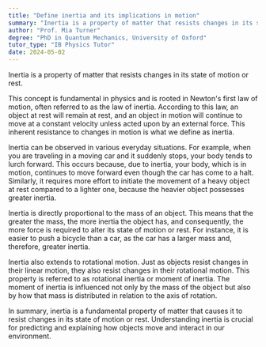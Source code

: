 ```yaml
---
title: "Define inertia and its implications in motion"
summary: "Inertia is a property of matter that resists changes in its state of motion or rest."
author: "Prof. Mia Turner"
degree: "PhD in Quantum Mechanics, University of Oxford"
tutor_type: "IB Physics Tutor"
date: 2024-05-02
---
```


Inertia is a property of matter that resists changes in its state of motion or rest. 

This concept is fundamental in physics and is rooted in Newton's first law of motion, often referred to as the law of inertia. According to this law, an object at rest will remain at rest, and an object in motion will continue to move at a constant velocity unless acted upon by an external force. This inherent resistance to changes in motion is what we define as inertia.

Inertia can be observed in various everyday situations. For example, when you are traveling in a moving car and it suddenly stops, your body tends to lurch forward. This occurs because, due to inertia, your body, which is in motion, continues to move forward even though the car has come to a halt. Similarly, it requires more effort to initiate the movement of a heavy object at rest compared to a lighter one, because the heavier object possesses greater inertia.

Inertia is directly proportional to the mass of an object. This means that the greater the mass, the more inertia the object has, and consequently, the more force is required to alter its state of motion or rest. For instance, it is easier to push a bicycle than a car, as the car has a larger mass and, therefore, greater inertia.

Inertia also extends to rotational motion. Just as objects resist changes in their linear motion, they also resist changes in their rotational motion. This property is referred to as rotational inertia or moment of inertia. The moment of inertia is influenced not only by the mass of the object but also by how that mass is distributed in relation to the axis of rotation.

In summary, inertia is a fundamental property of matter that causes it to resist changes in its state of motion or rest. Understanding inertia is crucial for predicting and explaining how objects move and interact in our environment.
    